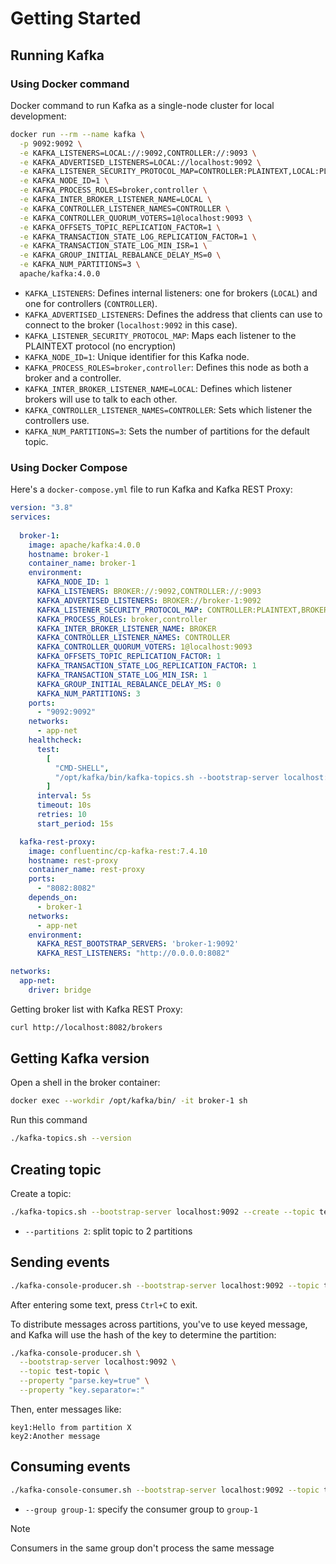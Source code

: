 # Getting Started

## Running Kafka

### Using Docker command

Docker command to run Kafka as a single-node cluster for local development:

```sh
docker run --rm --name kafka \
  -p 9092:9092 \
  -e KAFKA_LISTENERS=LOCAL://:9092,CONTROLLER://:9093 \
  -e KAFKA_ADVERTISED_LISTENERS=LOCAL://localhost:9092 \
  -e KAFKA_LISTENER_SECURITY_PROTOCOL_MAP=CONTROLLER:PLAINTEXT,LOCAL:PLAINTEXT \
  -e KAFKA_NODE_ID=1 \
  -e KAFKA_PROCESS_ROLES=broker,controller \
  -e KAFKA_INTER_BROKER_LISTENER_NAME=LOCAL \
  -e KAFKA_CONTROLLER_LISTENER_NAMES=CONTROLLER \
  -e KAFKA_CONTROLLER_QUORUM_VOTERS=1@localhost:9093 \
  -e KAFKA_OFFSETS_TOPIC_REPLICATION_FACTOR=1 \
  -e KAFKA_TRANSACTION_STATE_LOG_REPLICATION_FACTOR=1 \
  -e KAFKA_TRANSACTION_STATE_LOG_MIN_ISR=1 \
  -e KAFKA_GROUP_INITIAL_REBALANCE_DELAY_MS=0 \
  -e KAFKA_NUM_PARTITIONS=3 \
  apache/kafka:4.0.0
```

- `KAFKA_LISTENERS`: Defines internal listeners: one for brokers (`LOCAL`) and one for controllers (`CONTROLLER`).
- `KAFKA_ADVERTISED_LISTENERS`: Defines the address that clients can use to connect to the broker (`localhost:9092` in this case).
- `KAFKA_LISTENER_SECURITY_PROTOCOL_MAP`: Maps each listener to the PLAINTEXT protocol (no encryption)
- `KAFKA_NODE_ID=1`: Unique identifier for this Kafka node.
- `KAFKA_PROCESS_ROLES=broker,controller`: Defines this node as both a broker and a controller.
- `KAFKA_INTER_BROKER_LISTENER_NAME=LOCAL`: Defines which listener brokers will use to talk to each other.
- `KAFKA_CONTROLLER_LISTENER_NAMES=CONTROLLER`: Sets which listener the controllers use.
- `KAFKA_NUM_PARTITIONS=3`: Sets the number of partitions for the default topic.


### Using Docker Compose

Here's a `docker-compose.yml` file to run Kafka and Kafka REST Proxy:

```yml
version: "3.8"
services:
  
  broker-1:
    image: apache/kafka:4.0.0
    hostname: broker-1
    container_name: broker-1
    environment:
      KAFKA_NODE_ID: 1
      KAFKA_LISTENERS: BROKER://:9092,CONTROLLER://:9093
      KAFKA_ADVERTISED_LISTENERS: BROKER://broker-1:9092
      KAFKA_LISTENER_SECURITY_PROTOCOL_MAP: CONTROLLER:PLAINTEXT,BROKER:PLAINTEXT
      KAFKA_PROCESS_ROLES: broker,controller
      KAFKA_INTER_BROKER_LISTENER_NAME: BROKER
      KAFKA_CONTROLLER_LISTENER_NAMES: CONTROLLER
      KAFKA_CONTROLLER_QUORUM_VOTERS: 1@localhost:9093
      KAFKA_OFFSETS_TOPIC_REPLICATION_FACTOR: 1
      KAFKA_TRANSACTION_STATE_LOG_REPLICATION_FACTOR: 1
      KAFKA_TRANSACTION_STATE_LOG_MIN_ISR: 1
      KAFKA_GROUP_INITIAL_REBALANCE_DELAY_MS: 0
      KAFKA_NUM_PARTITIONS: 3
    ports:
      - "9092:9092"
    networks:
      - app-net
    healthcheck:
      test:
        [
          "CMD-SHELL",
          "/opt/kafka/bin/kafka-topics.sh --bootstrap-server localhost:9092 --list || exit 1",
        ]
      interval: 5s
      timeout: 10s
      retries: 10
      start_period: 15s

  kafka-rest-proxy:
    image: confluentinc/cp-kafka-rest:7.4.10
    hostname: rest-proxy
    container_name: rest-proxy
    ports:
      - "8082:8082"
    depends_on:
      - broker-1
    networks:
      - app-net
    environment:
      KAFKA_REST_BOOTSTRAP_SERVERS: 'broker-1:9092'
      KAFKA_REST_LISTENERS: "http://0.0.0.0:8082"

networks:
  app-net:
    driver: bridge
```

Getting broker list with Kafka REST Proxy:
```sh
curl http://localhost:8082/brokers
```


## Getting Kafka version

Open a shell in the broker container:
```sh
docker exec --workdir /opt/kafka/bin/ -it broker-1 sh
```

Run this command
```sh
./kafka-topics.sh --version
```

## Creating topic

Create a topic:
```sh
./kafka-topics.sh --bootstrap-server localhost:9092 --create --topic test-topic --partitions 2 --replication-factor 1
```
- `--partitions 2`: split topic to 2 partitions


## Sending events

```sh
./kafka-console-producer.sh --bootstrap-server localhost:9092 --topic test-topic
```

After entering some text, press `Ctrl+C` to exit.

To distribute messages across partitions, you've to use keyed message, and Kafka will use the hash of the key to determine the partition:

```sh
./kafka-console-producer.sh \
  --bootstrap-server localhost:9092 \
  --topic test-topic \
  --property "parse.key=true" \
  --property "key.separator=:"
```

Then, enter messages like:
```
key1:Hello from partition X
key2:Another message
```


## Consuming events

```sh
./kafka-console-consumer.sh --bootstrap-server localhost:9092 --topic test-topic --group group-1 --from-beginning
```
- `--group group-1`: specify the consumer group to `group-1`

> [!NOTE]
> Consumers in the same group don't process the same message